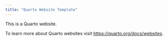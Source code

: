 ```yaml
---
title: "Quarto Website Template"
---
```


This is a Quarto website.

To learn more about Quarto websites visit <https://quarto.org/docs/websites>.
